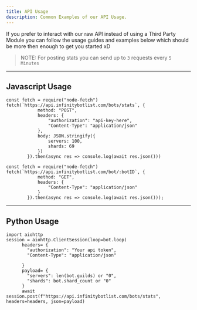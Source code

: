 ```yaml
---
title: API Usage
description: Common Examples of our API Usage.
---
```


If you prefer to interact with our raw API instead of using a Third Party Module
you can follow the usage guides and examples below which should be more then enough to 
get you started xD

> NOTE: For posting stats you can send up to `3` requests every `5 Minutes`

---

## Javascript Usage

```js:title=POST
const fetch = require("node-fetch")
fetch(`https://api.infinitybotlist.com/bots/stats`, {
            method: "POST",
            headers: {
                "authorization": "api-key-here",
                "Content-Type": "application/json"
            },
            body: JSON.stringify({
                servers: 100,
                shards: 69
            })
        }).then(async res => console.log(await res.json()))
```

```js:title=GET
const fetch = require("node-fetch")
fetch(`https://api.infinitybotlist.com/bot/:botID`, {
            method: "GET",
            headers: {
                "Content-Type": "application/json"
            }
        }).then(async res => console.log(await res.json()));
```

---

## Python Usage

```python:title=POST
import aiohttp
session = aiohttp.ClientSession(loop=bot.loop)
      headers= {
        "authorization": "Your api token",
        "Content-Type": "application/json"
        
      }
      payload= {
        "servers": len(bot.guilds) or "0",
        "shards": bot.shard_count or "0"
      }
      await session.post(f"https://api.infinitybotlist.com/bots/stats", headers=headers, json=payload)
```
